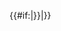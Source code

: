 <includeonly>{{#if:{{{1|}}}|{{tri1|{{padleft:{{#expr:({{{1}}}*{{{3|1}}})}}|{{{2}}}}}}}{{formatnum:{{{1}}}}}|<span style="display:none">sm=n</span>}}</includeonly><noinclude>{{doc}}</noinclude>